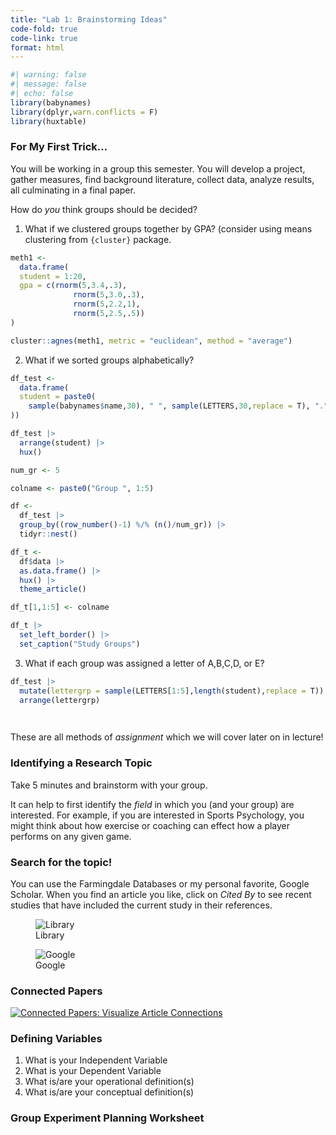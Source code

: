 ```yaml
---
title: "Lab 1: Brainstorming Ideas"
code-fold: true
code-link: true
format: html
---
```


```r
#| warning: false
#| message: false
#| echo: false
library(babynames)
library(dplyr,warn.conflicts = F)
library(huxtable)
```

### For My First Trick...

You will be working in a group this semester. You will develop a project, gather measures, find background literature, collect data, analyze results, all culminating in a final paper.

How do *you* think groups should be decided?

1.  What if we clustered groups together by GPA? (consider using means clustering from `{cluster}` package.

```r
meth1 <- 
  data.frame(
  student = 1:20,
  gpa = c(rnorm(5,3.4,.3),
              rnorm(5,3.0,.3),
              rnorm(5,2.2,1),
              rnorm(5,2.5,.5))
) 

cluster::agnes(meth1, metric = "euclidean", method = "average")
```

2.  What if we sorted groups alphabetically?

```r
df_test <- 
  data.frame(
  student = paste0(
    sample(babynames$name,30), " ", sample(LETTERS,30,replace = T), "."
))

df_test |> 
  arrange(student) |> 
  hux()

```

```r

num_gr <- 5

colname <- paste0("Group ", 1:5)

df <- 
  df_test |> 
  group_by((row_number()-1) %/% (n()/num_gr)) |> 
  tidyr::nest()

df_t <- 
  df$data |> 
  as.data.frame() |> 
  hux() |> 
  theme_article()

df_t[1,1:5] <- colname

df_t |> 
  set_left_border() |> 
  set_caption("Study Groups")
```

3.  What if each group was assigned a letter of A,B,C,D, or E?

```r
df_test |> 
  mutate(lettergrp = sample(LETTERS[1:5],length(student),replace = T)) |> 
  arrange(lettergrp)

  
```

These are all methods of *assignment* which we will cover later on in lecture!

### Identifying a Research Topic

Take 5 minutes and brainstorm with your group.

It can help to first identify the *field* in which you (and your group) are interested. For example, if you are interested in Sports Psychology, you might think about how exercise or coaching can effect how a player performs on any given game.

### Search for the topic!

You can use the Farmingdale Databases or my personal favorite, Google Scholar. When you find an article you like, click on *Cited By* to see recent studies that have included the current study in their references.

<div>

::: {#fig-articles layout-ncol="2"}
![Library](images/library.png){#fig-library}

![Google](images/google.png){#fig-google}
:::

### Connected Papers

[![Connected Papers: Visualize Article Connections](images/Screenshot%202023-04-11%20at%2010.22.06%20PM.png){fig-alt="An image of a network graph depicting article similarity"}](https://www.connectedpapers.com/main/b7a8960d501fa31844d217c49618f1f7ce8fd480/Punctuation-in-text-messages-may-convey-abruptness.-Period/graph)

### Defining Variables

1.  What is your Independent Variable
2.  What is your Dependent Variable
3.  What is/are your operational definition(s)
4.  What is/are your conceptual definition(s)

### Group Experiment Planning Worksheet
